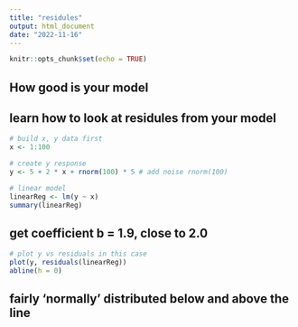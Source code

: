 ```yaml
---
title: "residules"
output: html_document
date: "2022-11-16"
---
```


```r
knitr::opts_chunk$set(echo = TRUE)
```

## How good is your model
## learn how to look at residules from your model
```r
# build x, y data first
x <- 1:100
```
```r
# create y response
y <- 5 + 2 * x + rnorm(100) * 5 # add noise rnorm(100)

```

```r
# linear model
linearReg <- lm(y ~ x)
summary(linearReg)
```
## get coefficient b = 1.9, close to 2.0

```r
# plot y vs residuals in this case
plot(y, residuals(linearReg))
abline(h = 0)
```
## fairly 'normally' distributed below and above the line 














